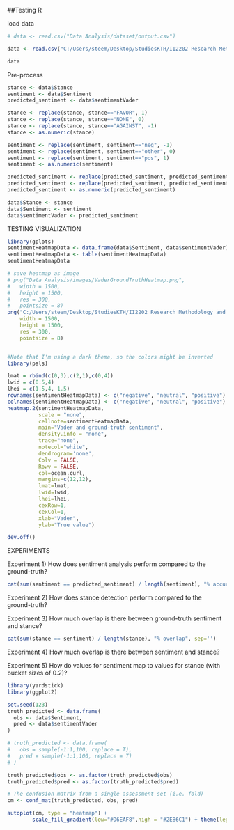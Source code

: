 ##Testing R

load data
```r
# data <- read.csv("Data Analysis/dataset/output.csv")

data <- read.csv("C:/Users/steem/Desktop/StudiesKTH/II2202 Research Methodology and Scientific Writing/SentimentAndStance/Data Analysis/dataset/output.csv")

data
```

Pre-process
```r
stance <- data$Stance
sentiment <- data$Sentiment
predicted_sentiment <- data$sentimentVader

stance <- replace(stance, stance=="FAVOR", 1)
stance <- replace(stance, stance=="NONE", 0)
stance <- replace(stance, stance=="AGAINST", -1)
stance <- as.numeric(stance)

sentiment <- replace(sentiment, sentiment=="neg", -1)
sentiment <- replace(sentiment, sentiment=="other", 0)
sentiment <- replace(sentiment, sentiment=="pos", 1)
sentiment <- as.numeric(sentiment)

predicted_sentiment <- replace(predicted_sentiment, predicted_sentiment<0, -1)
predicted_sentiment <- replace(predicted_sentiment, predicted_sentiment>0, 1)
predicted_sentiment <- as.numeric(predicted_sentiment)

data$Stance <- stance
data$Sentiment <- sentiment
data$sentimentVader <- predicted_sentiment
```

TESTING VISUALIZATION
```r
library(gplots)
sentimentHeatmapData <- data.frame(data$Sentiment, data$sentimentVader)
sentimentHeatmapData <- table(sentimentHeatmapData)
sentimentHeatmapData

# save heatmap as image
# png("Data Analysis/images/VaderGroundTruthHeatmap.png",
#   width = 1500,
#   height = 1500,
#   res = 300,
#   pointsize = 8)
png("C:/Users/steem/Desktop/StudiesKTH/II2202 Research Methodology and Scientific Writing/SentimentAndStance/Data Analysis/images/VaderGroundTruthHeatmap.png",
    width = 1500,
    height = 1500,
    res = 300,
    pointsize = 8)


#Note that I'm using a dark theme, so the colors might be inverted
library(pals)

lmat = rbind(c(0,3),c(2,1),c(0,4))
lwid = c(0.5,4)
lhei = c(1.5,4, 1.5)
rownames(sentimentHeatmapData) <- c("negative", "neutral", "positive")
colnames(sentimentHeatmapData) <- c("negative", "neutral", "positive")
heatmap.2(sentimentHeatmapData,
          scale = "none",
          cellnote=sentimentHeatmapData,
          main="Vader and ground-truth sentiment",
          density.info = "none",
          trace="none",
          notecol="white",
          dendrogram='none',
          Colv = FALSE,
          Rowv = FALSE,
          col=ocean.curl,
          margins=c(12,12),
          lmat=lmat,
          lwid=lwid,
          lhei=lhei,
          cexRow=1,
          cexCol=1,
          xlab="Vader",
          ylab="True value")

dev.off()
```


EXPERIMENTS

Experiment 1) How does sentiment analysis perform compared to the ground-truth?
```r
cat(sum(sentiment == predicted_sentiment) / length(sentiment), "% accuracy", sep='')
```

Experiment 2) How does stance detection perform compared to the ground-truth?

Experiment 3) How much overlap is there between ground-truth sentiment and stance?
```r
cat(sum(stance == sentiment) / length(stance), "% overlap", sep='')
```

Experiment 4) How much overlap is there between sentiment and stance?

Experiment 5) How do values for sentiment map to values for stance (with bucket sizes of 0.2)?





```r
library(yardstick)
library(ggplot2)

set.seed(123)
truth_predicted <- data.frame(
  obs <- data$Sentiment,
  pred <- data$sentimentVader
)

# truth_predicted <- data.frame(
#   obs = sample(-1:1,100, replace = T),
#   pred = sample(-1:1,100, replace = T)
# )

truth_predicted$obs <- as.factor(truth_predicted$obs)
truth_predicted$pred <- as.factor(truth_predicted$pred)

# The confusion matrix from a single assessment set (i.e. fold)
cm <- conf_mat(truth_predicted, obs, pred)

autoplot(cm, type = "heatmap") +
        scale_fill_gradient(low="#D6EAF8",high = "#2E86C1") + theme(legend.position = "right")

```
